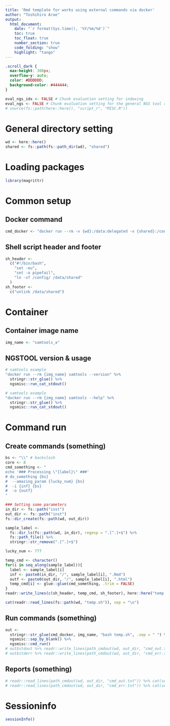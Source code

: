 ```yaml
---
title: 'Rmd template for works using external commands via docker'
author: "Toshihiro Arae"
output: 
  html_document:
    date: "`r format(Sys.time(), '%Y/%m/%d')`"
    toc: true
    toc_float: true
    number_section: true
    code_folding: "show"
    highlight: "tango"
---
```


<!--START templates/ngstool_docker header-->
```css
.scroll_dark {
  max-height: 300px;
  overflow-y: auto;
  color: #DDDDDD;
  background-color: #444444;
}
```

```r
eval_ngs_idx <- FALSE # Chunk evaluation setting for indexing
eval_ngs <- FALSE # Chunk evaluation setting for the general NGS tool running
# source(fs::path(here::here(), "script_r", "MISC.R"))
```
<!--END templates/ngstool_docker header-->

<!--START templates/ngstool_docker body_1-->
# General directory setting
```r
wd <- here::here()
shared <- fs::path(fs::path_dir(wd), "shared")
```

# Loading packages
```r
library(magrittr)
```

# Common setup
## Docker command
```r
cmd_docker <- "docker run --rm -v {wd}:/data:delegated -v {shared}:/config:delegated"
```

## Shell script header and footer
```r
sh_header <-
  c("#!/bin/bash",
    "set -eu",
    "set -o pipefail",
    "ln -sf /config/ /data/shared"
  )
sh_footer <-
  c("unlink /data/shared")
```
<!--END templates/ngstool_docker body_1-->

<!--START templates/ngstool_docker body_2-->
# Container
## Container image name
```r
img_name <- "samtools_a"
```

## NGSTOOL version & usage
```r
# samtools example
"docker run --rm {img_name} samtools --version" %>%
  stringr::str_glue() %>%
  ngsmisc::run_cat_stdout()
```

```r
# samtools example
"docker run --rm {img_name} samtools --help" %>%
  stringr::str_glue() %>%
  ngsmisc::run_cat_stdout()
```
<!--END templates/ngstool_docker body_2-->

<!--START templates/ngstool_docker body_3-->
# Command run
## Create commands (something)
```r
bs <- "\\" # backslash
core <- 8
cmd_something <- "
echo '### Processing \"{label}\" ###'
# do_something {bs}
#  --amazing_param {lucky_num} {bs}
#  -i {inf} {bs}
#  -o {outf}
"

### Setting some parameters
in_dir <- fs::path("inst")
out_dir <- fs::path("inst")
fs::dir_create(fs::path(wd, out_dir))

sample_label <-
  fs::dir_ls(fs::path(wd, in_dir), regexp = ".[^.]+$") %>%
  fs::path_file() %>%
  stringr::str_remove(".[^.]+$")

lucky_num <- 777

temp_cmd <- character()
for(i in seq_along(sample_label)){
  label <- sample_label[i]
  inf <- paste0(in_dir, "/", sample_label[i], ".Rmd")
  outf <- paste0(out_dir, "/", sample_label[i], ".html")
  temp_cmd[i] <- glue::glue(cmd_something, .trim = FALSE)
}
readr::write_lines(c(sh_header, temp_cmd, sh_footer), here::here("temp.sh"))
```

```r
cat(readr::read_lines(fs::path(wd, "temp.sh")), sep = "\n")
```

## Run commands (something)
```r
out <-
  stringr::str_glue(cmd_docker, img_name, "bash temp.sh", .sep = " ") %>%
  ngsmisc::sep_by_blank() %>%
  ngsmisc::cmd_run()
# out$stdout %>% readr::write_lines(path_cmdout(wd, out_dir, "cmd_out.txt"))
# out$stderr %>% readr::write_lines(path_cmdout(wd, out_dir, "cmd_err.txt"))
```

## Reports (something)
```r
# readr::read_lines(path_cmdout(wd, out_dir, "cmd_out.txt")) %>% cat(sep = "\n")
# readr::read_lines(path_cmdout(wd, out_dir, "cmd_err.txt")) %>% cat(sep = "\n")
```
<!--END templates/ngstool_docker body_3-->

<!--START templates/ngstool_docker footer-->
# Sessioninfo
```r
sessionInfo()
```
<!--END templates/ngstool_docker footer-->
